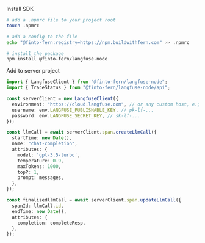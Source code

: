 Install SDK

```bash
# add a .npmrc file to your project root
touch .npmrc

# add a config to the file
echo "@finto-fern:registry=https://npm.buildwithfern.com" >> .npmrc

# install the package
npm install @finto-fern/langfuse-node
```

Add to server project

```typescript filename="server.ts"
import { LangfuseClient } from "@finto-fern/langfuse-node";
import { TraceStatus } from "@finto-fern/langfuse-node/api";

const serverClient = new LangfuseClient({
  environment: "https://cloud.langfuse.com", // or any custom host, e.g. http://localhost:3030
  username: env.LANGFUSE_PUBLISHABLE_KEY, // pk-lf-...
  password: env.LANGFUSE_SECRET_KEY, // sk-lf-...
});

const llmCall = await serverClient.span.createLlmCall({
  startTime: new Date(),
  name: "chat-completion",
  attributes: {
    model: 'gpt-3.5-turbo',
    temperature: 0.9,
    maxTokens: 1000,
    topP: 1,
    prompt: messages,
  },
});

const finalizedllmCall = await serverClient.span.updateLlmCall({
  spanId: llmCall.id,
  endTime: new Date(),
  attributes: {
    completion: completeResp,
  },
});
```
